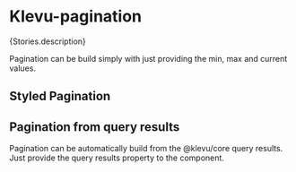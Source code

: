 
<Meta of={Stories} />

# Klevu-pagination

<Markdown>{Stories.description}</Markdown>

Pagination can be build simply with just providing the min, max and current values.

<Canvas of={Stories.Pagination} />

## Styled Pagination

<Canvas of={Stories.StyledPagination} />

<Controls />

## Pagination from query results

Pagination can be automatically build from the @klevu/core query results. Just provide the query results property to the component.

<Canvas of={Stories.PaginationFromResults} />

<KlevuAutoDocs of={Stories} />
